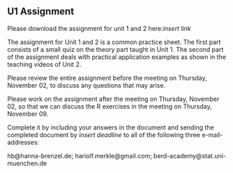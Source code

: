 ## U1 Assignment {.unnumbered}

Please download the assignment for unit 1 and 2 here:*insert link*

The assignment for Unit 1 and 2 is a common practice sheet. The first part 
consists of a small quiz on the theory part taught in Unit 1. The second part of
the assignment deals with practical application examples as shown in the 
teaching videos of Unit 2.

Please review the entire assignment before the meeting on Thursday, November 02,
to discuss any questions that may arise.

Please work on the assignment after the meeting on Thursday, November 02, so 
that we can discuss the R exercises in the meeting on Thursday, November 09.

Complete it by including your answers in the document and sending the completed 
document by *insert deadline* to all of the following three e-mail-addresses:

hb\@hanna-brenzel.de; hariolf.merkle\@gmail.com; berd-academy\@stat.uni-muenchen.de
